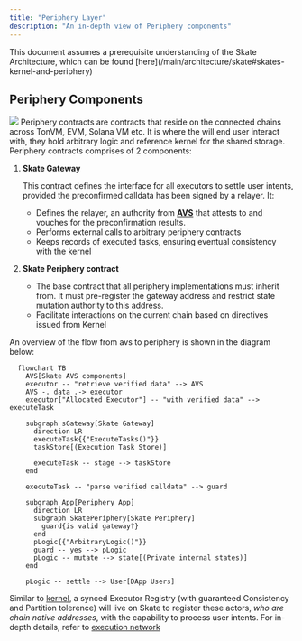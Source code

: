 ```yaml
---
title: "Periphery Layer"
description: "An in-depth view of Periphery components"
---
```


<Note>
This document assumes a prerequisite understanding of the Skate Architecture, which can be found [here](/main/architecture/skate#skates-kernel-and-periphery)
</Note>

## Periphery Components
<Frame caption="Periphery Diagram">
  <img src="/images/architecture/PeripheryDiagram.png" style={{ borderRadius: '0.5rem' }} />
</Frame>
Periphery contracts are contracts that reside on the connected chains across TonVM, EVM, Solana VM etc. It is where the will end user interact with, they hold arbitrary logic and reference kernel for the shared storage. Periphery contracts comprises of 2 components: 

1. **Skate Gateway**
    
    This contract defines the interface for all executors to settle user intents, provided the preconfirmed calldata has been signed by a relayer. It:
    
    - Defines the relayer, an authority from [**AVS**](https://docs.skatechain.org/main/architecture/avs) that attests to and vouches for the preconfirmation results.
    - Performs external calls to arbitrary periphery contracts
    - Keeps records of executed tasks, ensuring eventual consistency with the kernel
2. **Skate Periphery contract**
    - The base contract that all periphery implementations must inherit from. It must pre-register the gateway address and restrict state mutation authority to this address.
    - Facilitate interactions on the current chain based on directives issued from Kernel

An overview of the flow from avs to periphery is shown in the diagram below:

<Card title="Periphery Settlement Diagram">

```mermaid
  flowchart TB
    AVS[Skate AVS components]
    executor -- "retrieve verified data" --> AVS
    AVS -. data .-> executor
    executor["Allocated Executor"] -- "with verified data" --> executeTask

    subgraph sGateway[Skate Gateway]
      direction LR
      executeTask{{"ExecuteTasks()"}}
      taskStore[(Execution Task Store)]

      executeTask -- stage --> taskStore
    end

    executeTask -- "parse verified calldata" --> guard

    subgraph App[Periphery App]
      direction LR
      subgraph SkatePeriphery[Skate Periphery]
        guard{is valid gateway?}
      end
      pLogic{{"ArbitraryLogic()"}}
      guard -- yes --> pLogic
      pLogic -- mutate --> state[(Private internal states)]
    end

    pLogic -- settle --> User[DApp Users]
```
</Card>

Similar to [kernel](/main/architecture/kernel), a synced Executor Registry (with guaranteed Consistency and Partition tolerence) will live on Skate to register these actors, _who are chain native addresses_, with the capability to process user intents. For in-depth details, refer to [execution network](/main/architecture/execution-network)
